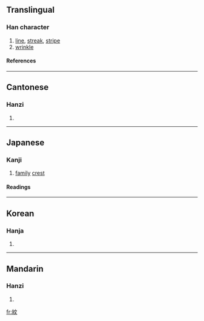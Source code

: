 {{see|纹}}<!-- may be replaced by zh-forms -->

==Translingual==
===Han character===
{{Han char|rn=120|rad=糸|as=04|sn=10|four=2094<sub>0</sub>|canj=女火卜大 (VFYK)}}
# [[line]], [[streak]], [[stripe]]
# [[wrinkle]]
====References====
{{Han ref|kx=0916.160|dkj=27262|dj=1345.160|hdz=53376.040|uh=7D0B|ud=32011|bh=AFBE|bd=44990}}
----

==Cantonese==
===Hanzi===
{{yue-hanzi|jyut=|y=man4}}
# {{defn|Cantonese}}
----

==Japanese==
===Kanji===

{{ja-kanji|grade=|rs=糸04}}
# [[family]] [[crest]]
====Readings====
{{ja-readings|on=[[もん]] (mon), [[ぶん]] (bun)|kun=[[あや]] (aya), [[もよう]] (moyou)}}
----

==Korean==
===Hanja===
{{ko-hanja|hangeul=문|eumhun=|rv=mun|mr=mun|y=mun}}
# {{defn|Korean}}
----
==Mandarin==
===Hanzi===
{{cmn-hanzi|sim=纹|pin=wén (wen2), wèn (wen4)|wg=wen<sup>2</sup>, wen<sup>4</sup>|y=}}
# {{defn|Mandarin}}

[[fr:紋]]